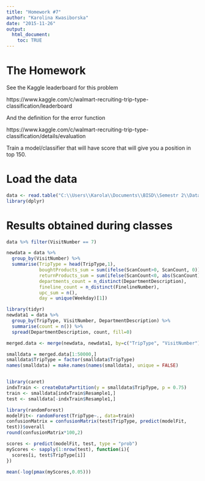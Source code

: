 ```yaml
---
title: "Homework #7"
author: "Karolina Kwasiborska"
date: "2015-11-26"
output: 
  html_document:
    toc: TRUE
---
```


# The Homework

See the Kaggle leaderboard for this problem

https://www.kaggle.com/c/walmart-recruiting-trip-type-classification/leaderboard

And the definition for the error function

https://www.kaggle.com/c/walmart-recruiting-trip-type-classification/details/evaluation

Train a model/classifier that will have score that will give you a position in top 150.

# Load the data

```r
data <- read.table("C:\\Users\\Karola\\Documents\\BISD\\Semestr 2\\Data Mining\\train.csv", sep=",", head=T)
library(dplyr)
```

# Results obtained during classes

```r

data %>% filter(VisitNumber == 7)

newdata = data %>%
  group_by(VisitNumber) %>%
  summarise(TripType = head(TripType,1),
            boughtProducts_sum = sum(ifelse(ScanCount>0, ScanCount, 0)),
            returnProducts_sum = sum(ifelse(ScanCount<0, abs(ScanCount), 0)),
            departments_count = n_distinct(DepartmentDescription),
            fineline_count = n_distinct(FinelineNumber),
            upc_sum = n(),
            day = unique(Weekday)[1])

library(tidyr)
newdata1 = data %>%
  group_by(TripType, VisitNumber, DepartmentDescription) %>%
  summarise(count = n()) %>%
  spread(DepartmentDescription, count, fill=0)

merged.data <- merge(newdata, newdata1, by=c("TripType", "VisitNumber"))

smalldata = merged.data[1:50000,]
smalldata$TripType = factor(smalldata$TripType)
names(smalldata) = make.names(names(smalldata), unique = FALSE)


library(caret)
indxTrain <- createDataPartition(y = smalldata$TripType, p = 0.75)
train <- smalldata[indxTrain$Resample1,]
test <- smalldata[-indxTrain$Resample1,]

library(randomForest)
modelFit<- randomForest(TripType~., data=train)
confusionMatrix = confusionMatrix(test$TripType, predict(modelFit,
test))$overall
round(confusionMatrix*100,2)

scores <- predict(modelFit, test, type = "prob")
myScores <- sapply(1:nrow(test), function(i){
  scores[i, test$TripType[i]]
})

mean(-log(pmax(myScores,0.05)))

```
